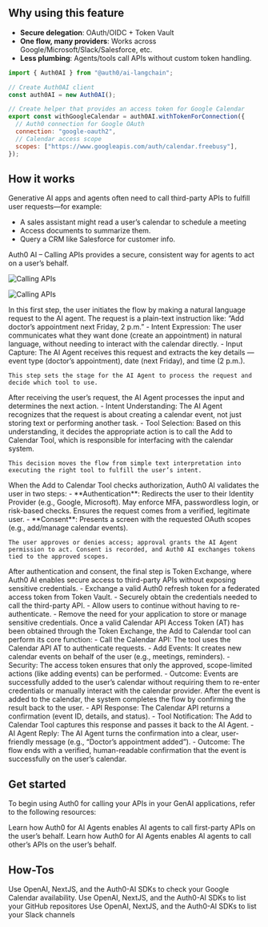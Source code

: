 ## Why using this feature

- **Secure delegation**: OAuth/OIDC + Token Vault
- **One flow, many providers**: Works across Google/Microsoft/Slack/Salesforce, etc.
- **Less plumbing**: Agents/tools call APIs without custom token handling.

<CodeGroup>

```javascript src/lib/auth0-ai.ts
import { Auth0AI } from "@auth0/ai-langchain";

// Create Auth0AI client
const auth0AI = new Auth0AI();

// Create helper that provides an access token for Google Calendar
export const withGoogleCalendar = auth0AI.withTokenForConnection({
  // Auth0 connection for Google OAuth
  connection: "google-oauth2",
  // Calendar access scope
  scopes: ["https://www.googleapis.com/auth/calendar.freebusy"],
});
```

</CodeGroup>

## How it works

Generative AI apps and agents often need to call third-party APIs to fulfill user requests—for example:
- A sales assistant might read a user’s calendar to schedule a meeting
- Access documents to summarize them.
- Query a CRM like Salesforce for customer info.

Auth0 AI – Calling APIs provides a secure, consistent way for agents to act on a user’s behalf.

<Frame>
<img
  className="block dark:hidden"
  src="https://cdn.auth0.com/website/auth0-ai/assets/diagrams/calling-apis-light.png"
  alt="Calling APIs"
/>

<img
  className="hidden dark:block"
  src="https://cdn.auth0.com/website/auth0-ai/assets/diagrams/calling-apis.png"
  alt="Calling APIs"
/>
</Frame>

<Steps>
  <Step title="User request to AI Agent">
    In this first step, the user initiates the flow by making a natural language request to the AI agent. The request is a plain-text instruction like: “Add doctor’s appointment next Friday, 2 p.m.”
    - Intent Expression: The user communicates what they want done (create an appointment) in natural language, without needing to interact with the calendar directly.
    - Input Capture: The AI Agent receives this request and extracts the key details — event type (doctor’s appointment), date (next Friday), and time (2 p.m.).

    This step sets the stage for the AI Agent to process the request and decide which tool to use.
  </Step>
  <Step title="AI Agent Decides to Use Calendar Tool">
    After receiving the user’s request, the AI Agent processes the input and determines the next action.
    - Intent Understanding: The AI Agent recognizes that the request is about creating a calendar event, not just storing text or performing another task.
    - Tool Selection: Based on this understanding, it decides the appropriate action is to call the Add to Calendar Tool, which is responsible for interfacing with the calendar system.

    This decision moves the flow from simple text interpretation into executing the right tool to fulfill the user’s intent.
  </Step>
  <Step title="User Authentication and Consent">
    When the Add to Calendar Tool checks authorization, Auth0 AI validates the user in two steps:
    - **Authentication**: Redirects the user to their Identity Provider (e.g., Google, Microsoft).
    May enforce MFA, passwordless login, or risk-based checks.
    Ensures the request comes from a verified, legitimate user.
    - **Consent**: Presents a screen with the requested OAuth scopes (e.g., add/manage calendar events).

    The user approves or denies access; approval grants the AI Agent permission to act. Consent is recorded, and Auth0 AI exchanges tokens tied to the approved scopes.
  </Step>
  <Step title="Token Exchange">
    After authentication and consent, the final step is Token Exchange, where Auth0 AI enables secure access to third-party APIs without exposing sensitive credentials.
    - Exchange a valid Auth0 refresh token for a federated access token from Token Vault.
    - Securely obtain the credentials needed to call the third-party API.
    - Allow users to continue without having to re-authenticate.
    - Remove the need for your application to store or manage sensitive credentials.
  </Step>
  <Step title="Call Calendar API with Access Token">
    Once a valid Calendar API Access Token (AT) has been obtained through the Token Exchange, the Add to Calendar tool can perform its core function:
    - Call the Calendar API: The tool uses the Calendar API AT to authenticate requests.
    - Add Events: It creates new calendar events on behalf of the user (e.g., meetings, reminders).
    - Security: The access token ensures that only the approved, scope-limited actions (like adding events) can be performed.
    - Outcome: Events are successfully added to the user’s calendar without requiring them to re-enter credentials or manually interact with the calendar provider.
  </Step>
  <Step title="Event Confirmation">
    After the event is added to the calendar, the system completes the flow by confirming the result back to the user.
    - API Response: The Calendar API returns a confirmation (event ID, details, and status).
    - Tool Notification: The Add to Calendar Tool captures this response and passes it back to the AI Agent.
    - AI Agent Reply: The AI Agent turns the confirmation into a clear, user-friendly message (e.g., “Doctor’s appointment added”).
    - Outcome: The flow ends with a verified, human-readable confirmation that the event is successfully on the user’s calendar.
  </Step>

</Steps>

## Get started

To begin using Auth0 for calling your APIs in your GenAI applications, refer to the following resources:

<Columns>
  <Card
    title="Calling first-party APIs"
    horizontal
    href="/calling-apis/langgraph/get-started/call-your-apis-on-users-behalf"
  >
    Learn how Auth0 for AI Agents enables AI agents to call first-party APIs on the user’s behalf.
  </Card>
  <Card
    title="Calling third-party Party APIs"
    horizontal
    href="/calling-apis/langgraph/get-started/call-others-apis-on-users-behalf"
  >
    Learn how Auth0 for AI Agents enables AI agents to call other’s APIs on the user’s behalf.
  </Card>
</Columns>

## How-Tos

<Columns>
  <Card
    title="Check Google Calendar Availability"
    horizontal
    href="/calling-apis/langgraph/how-tos/check-google-calendar-availability"
  >
    Use OpenAI, NextJS, and the Auth0-AI SDKs to check your Google Calendar availability.
  </Card>
  <Card
    title="List GitHub Repositories"
    horizontal
    href="/calling-apis/langgraph/how-tos/list-github-repositories"
  >
    Use OpenAI, NextJS, and the Auth0-AI SDKs to list your GitHub repositores
  </Card>
  <Card
    title="List Slack Channels"
    horizontal
    href="/calling-apis/langgraph/how-tos/list-slack-channels"
  >
    Use OpenAI, NextJS, and the Auth0-AI SDKs to list your Slack channels
  </Card>
</Columns>
